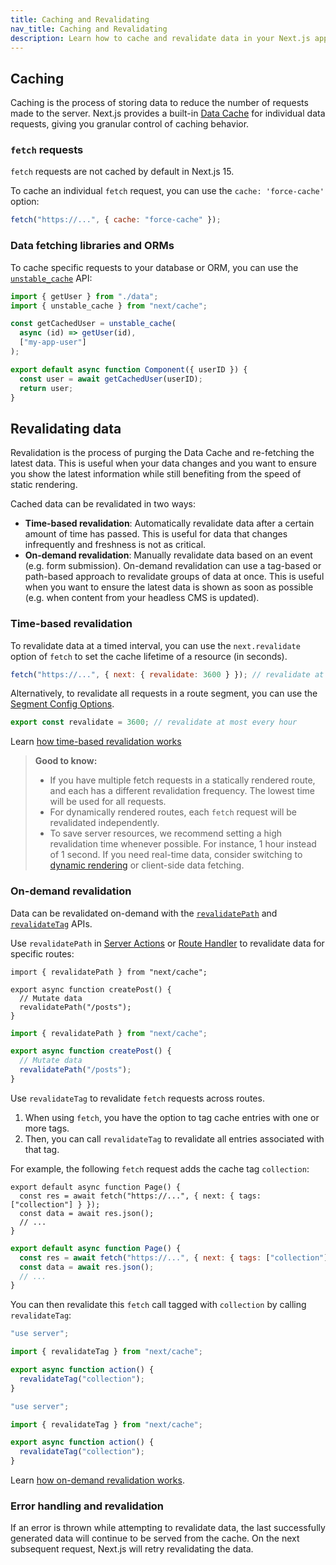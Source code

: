 ```yaml
---
title: Caching and Revalidating
nav_title: Caching and Revalidating
description: Learn how to cache and revalidate data in your Next.js application.
---
```


## Caching

Caching is the process of storing data to reduce the number of requests made to the server. Next.js provides a built-in [Data Cache](/docs/content/app/building-your-application/caching) for individual data requests, giving you granular control of caching behavior.

### `fetch` requests

`fetch` requests are not cached by default in Next.js 15.

To cache an individual `fetch` request, you can use the `cache: 'force-cache'` option:

```js
fetch("https://...", { cache: "force-cache" });
```

### Data fetching libraries and ORMs

To cache specific requests to your database or ORM, you can use the [`unstable_cache`](/docs/content/app/api-reference/functions/unstable_cache) API:

```jsx
import { getUser } from "./data";
import { unstable_cache } from "next/cache";

const getCachedUser = unstable_cache(
  async (id) => getUser(id),
  ["my-app-user"]
);

export default async function Component({ userID }) {
  const user = await getCachedUser(userID);
  return user;
}
```

## Revalidating data

Revalidation is the process of purging the Data Cache and re-fetching the latest data. This is useful when your data changes and you want to ensure you show the latest information while still benefiting from the speed of static rendering.

Cached data can be revalidated in two ways:

- **Time-based revalidation**: Automatically revalidate data after a certain amount of time has passed. This is useful for data that changes infrequently and freshness is not as critical.
- **On-demand revalidation**: Manually revalidate data based on an event (e.g. form submission). On-demand revalidation can use a tag-based or path-based approach to revalidate groups of data at once. This is useful when you want to ensure the latest data is shown as soon as possible (e.g. when content from your headless CMS is updated).

### Time-based revalidation

To revalidate data at a timed interval, you can use the `next.revalidate` option of `fetch` to set the cache lifetime of a resource (in seconds).

```js
fetch("https://...", { next: { revalidate: 3600 } }); // revalidate at most every hour
```

Alternatively, to revalidate all requests in a route segment, you can use the [Segment Config Options](/docs/content/app/api-reference/file-conventions/route-segment-config).

```jsx filename="layout.js | page.js"
export const revalidate = 3600; // revalidate at most every hour
```

Learn [how time-based revalidation works](/docs/content/app/building-your-application/caching#revalidating-1)

> **Good to know:**
>
> - If you have multiple fetch requests in a statically rendered route, and each has a different revalidation frequency. The lowest time will be used for all requests.
> - For dynamically rendered routes, each `fetch` request will be revalidated independently.
> - To save server resources, we recommend setting a high revalidation time whenever possible. For instance, 1 hour instead of 1 second. If you need real-time data, consider switching to [dynamic rendering](/docs/content/app/building-your-application/rendering/server-components#dynamic-rendering) or client-side data fetching.

### On-demand revalidation

Data can be revalidated on-demand with the [`revalidatePath`](/docs/content/app/api-reference/functions/revalidatePath) and [`revalidateTag`](/docs/content/app/api-reference/functions/revalidateTag) APIs.

Use `revalidatePath` in [Server Actions](/docs/content/app/building-your-application/data-fetching/server-actions-and-mutations) or [Route Handler](/docs/content/app/building-your-application/routing/route-handlers) to revalidate data for specific routes:

```tsx filename="@/app/actions.tsx switcher
import { revalidatePath } from "next/cache";

export async function createPost() {
  // Mutate data
  revalidatePath("/posts");
}
```

```jsx filename="@/app/actions.js switcher
import { revalidatePath } from "next/cache";

export async function createPost() {
  // Mutate data
  revalidatePath("/posts");
}
```

Use `revalidateTag` to revalidate `fetch` requests across routes.

1. When using `fetch`, you have the option to tag cache entries with one or more tags.
2. Then, you can call `revalidateTag` to revalidate all entries associated with that tag.

For example, the following `fetch` request adds the cache tag `collection`:

```tsx filename="app/page.tsx" switcher
export default async function Page() {
  const res = await fetch("https://...", { next: { tags: ["collection"] } });
  const data = await res.json();
  // ...
}
```

```jsx filename="app/page.js" switcher
export default async function Page() {
  const res = await fetch("https://...", { next: { tags: ["collection"] } });
  const data = await res.json();
  // ...
}
```

You can then revalidate this `fetch` call tagged with `collection` by calling `revalidateTag`:

```ts filename="@/app/actions.ts" switcher
"use server";

import { revalidateTag } from "next/cache";

export async function action() {
  revalidateTag("collection");
}
```

```js filename="@/app/actions.js" switcher
"use server";

import { revalidateTag } from "next/cache";

export async function action() {
  revalidateTag("collection");
}
```

Learn [how on-demand revalidation works](/docs/content/app/building-your-application/caching#on-demand-revalidation).

### Error handling and revalidation

If an error is thrown while attempting to revalidate data, the last successfully generated data will continue to be served from the cache. On the next subsequent request, Next.js will retry revalidating the data.
